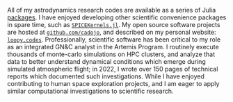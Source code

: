 All of my astrodynamics research codes are available as a series of Julia
[packages](https://github.com/cadojo/GeneralAstrodynamics.jl). I have 
enjoyed developing other scientific convenience packages in spare time, such 
as [`SPICEKernels.jl`](https://github.com/cadojo/SPICEKernels.jl).
My open source software projects are hosted at
[`github.com/cadojo`](https://github.com/cadojo), 
and described on my personal website: [`loopy.codes`](https://loopy.codes/packages). 
Professionally, scientific software has been critical 
to my role as an integrated GN&C analyst in the Artemis Program. 
I routinely execute thousands of monte-carlo simulations on 
HPC clusters, and analyze that data to better understand dynamical conditions
which emerge during simulated atmospheric flight; in 2022, I 
wrote over 150 pages of technical reports which documented 
such investigations. While I have enjoyed contributing to human
space exploration projects, and I am eager to apply similar computational 
investigations to scientific research.